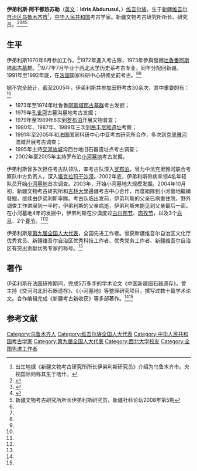 {{Infobox Officeholder
|姓名     = 伊弟利斯·阿不都热苏勒
|圖像     = 
|圖像大小 = 
|圖像說明 = 
|性別     = 男
|籍貫     = 
|出生日期 = {{birth date and age|1951|3|29}}
|出生地點 = [[新疆维吾尔自治区|新疆维吾尔自治区]][[乌鲁木齐市|乌鲁木齐市]]
|逝世日期 = <!-- {{Death date and age|YYYY|MM|DD|YYYY|MM|DD}} -->
|逝世地點 = 
|國籍     = {{PRC}}
|政黨     = 
|學歷     = [[西北大学|西北大学]]历史系考古专业
|母校     = 
}}
'''伊弟利斯·阿不都热苏勒'''（[[英文|英文]]：'''Idris Abdurusul'''，{{bd|1951年|3月29日||}}）[[维吾尔族|维吾尔族]]，生于[[新疆维吾尔自治区|新疆维吾尔自治区]][[乌鲁木齐市|乌鲁木齐市]]<ref>出生地据《新疆文物考古研究所所长伊弟利斯研究员》介绍为乌鲁木齐市。央视国际则称其生于喀什。</ref>，[[中华人民共和国|中华人民共和国]]考古学家。新疆文物考古研究所所长、研究员。<ref name=gjwwj>{{Cite web |url=http://www.ncha.gov.cn/sach_tabid_288/Untitled-61.html |title=伊弟利斯·阿不都热苏勒，国家文物局，于2015-01-17查阅 |accessdate=2019-12-19 |archive-date=2019-12-19 |archive-url=https://web.archive.org/web/20191219054347/http://www.ncha.gov.cn/sach_tabid_288/Untitled-61.html |dead-url=no }}</ref><ref name=tsw>{{Cite web |url=http://www.ts.cn/big5/culture/content/2006-09/13/content_1167867.htm |title=伊弟利斯︰一位歷史的追問者，天山网，2006-09-13 |access-date=2015-01-16 |archive-url=https://web.archive.org/web/20150116211209/http://www.ts.cn/big5/culture/content/2006-09/13/content_1167867.htm |archive-date=2015-01-16 |dead-url=yes }}</ref><ref name=cctv>{{Cite web |url=http://www.cctv.com/geography/special/C15509/20060531/103609.shtml |title=伊第利斯·阿不都热苏勒，央视国际，2006-06-02 |accessdate=2015-01-16 |archive-date=2019-07-30 |archive-url=https://web.archive.org/web/20190730172024/http://www.cctv.com/geography/special/C15509/20060531/103609.shtml |dead-url=no }}</ref><ref name=luntan>新疆文物考古研究所所长伊弟利斯研究员，新疆社科论坛2008年第5期</ref>

==生平==
伊弟利斯1970年6月参加工作。<ref name=luntan/>1972年進入考古隊，1973年參與發掘[[吐魯番|吐魯番]][[阿斯塔那古墓群|阿斯塔那古墓群]]。<ref name=tsw/>1977年7月毕业于[[西北大学_(中国)|西北大学]]历史系考古专业，同年分配回新疆。1991年至1992年底，在[[法国|法国]]国家科研中心研修史前考古。<ref name=luntan/><ref name=cctv/>

据不完全统计，截至2005年，伊弟利斯共参加田野考古30余次，其中重要的有：<ref name=gjwwj/>
*1973年至1974年吐鲁番[[阿斯塔那古墓群|阿斯塔那古墓群]]考古发掘；
*1979年[[孔雀河|孔雀河]]古墓沟墓地考古发掘；
*1979年至1989年8次到[[罗布泊|罗布泊]]开展文物普查；
*1980年、1987年、1989年三次到[[民丰|民丰]][[尼雅遗址|尼雅遗址]]考察；
*1991年至2005年和[[法国|法国]]国家科研中心中亚考古研究所合作，多次到[[克里雅河|克里雅河]]流域开展考古调查；
*1995年主持[[交河故城|交河故城]]沟西台地旧石器遗址点考古调查；
*2002年至2005年主持罗布泊[[小河墓地|小河墓地]]考古发掘。

伊弟利斯曾多次担任考古队领队，率考古队深入[[罗布泊|罗布泊]]。曾为中法克里雅河联合考察队中方负责人，深入[[塔克拉玛干沙漠|塔克拉玛干沙漠]]。2002年底，伊弟利斯带病率领4名年轻队员开始[[小河墓地|小河墓地]]首次调查。2003年，开始小河墓地大规模发掘。2004年10月初，新疆文物考古研究所和[[吉林大學|吉林大學]]邊疆考古中心合作，再度組隊到小河墓地繼續發掘，继续由伊弟利斯率隊。考古队临出发前，伊弟利斯的父亲已病重住院，野外调查工作进展到一半时，伊弟利斯的父亲病逝，伊弟利斯未能见到父亲最后一面。在小河墓地4年的发掘中，伊弟利斯在沙漠度过[[古尔邦节|古尔邦节]]、[[肉孜节|肉孜节]]，以及3个[[元旦|元旦]]、2个[[春节|春节]]。<ref name=gjwwj/><ref name=tsw/>

伊弟利斯是[[第九届全国人民代表大会代表|第九届全国人大代表]]，全国先进工作者。曾获新疆维吾尔自治区文化厅优秀党员、新疆维吾尔自治区优秀科技工作者、优秀党务工作者、新疆维吾尔自治区有突出贡献优秀专家的称号。<ref name=gjwwj/>

==著作==
伊弟利斯在法国研修期间，完成5万多字的学术论文《中国新疆细石器遗存》。曾主持《交河沟北旧石器遗存》、《小河墓地》等整理研究项目，撰写过数十篇学术论文。合作编辑完成《新疆考古新收获》等多部著作。<ref name=gjwwj/><ref name=cctv/>

==参考文献==
{{reflist}}

[[Category:乌鲁木齐人|Category:乌鲁木齐人]]
[[Category:维吾尔族全国人大代表|Category:维吾尔族全国人大代表]]
[[Category:中华人民共和国考古学家|Category:中华人民共和国考古学家]]
[[Category:第九届全国人大代表|Category:第九届全国人大代表]]
[[Category:西北大学校友|Category:西北大学校友]]
[[Category:全国先进工作者|Category:全国先进工作者]]